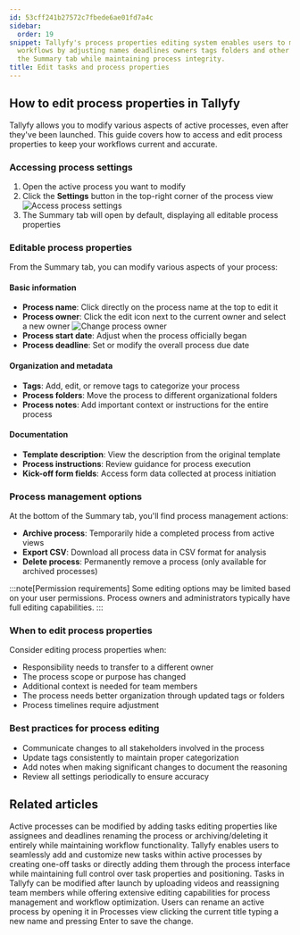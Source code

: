 ```yaml
---
id: 53cff241b27572c7fbede6ae01fd7a4c
sidebar:
  order: 19
snippet: Tallyfy's process properties editing system enables users to modify active
  workflows by adjusting names deadlines owners tags folders and other settings through
  the Summary tab while maintaining process integrity.
title: Edit tasks and process properties
---
```


## How to edit process properties in Tallyfy

Tallyfy allows you to modify various aspects of active processes, even after they've been launched. This guide covers how to access and edit process properties to keep your workflows current and accurate.

### Accessing process settings

1. Open the active process you want to modify
2. Click the **Settings** button in the top-right corner of the process view
   ![Access process settings](https://screenshots.tallyfy.com/tallyfy%2Fpro%2Fdesktop-light-click-config-activeprocess.png)
3. The Summary tab will open by default, displaying all editable process properties

### Editable process properties

From the Summary tab, you can modify various aspects of your process:

#### Basic information

- **Process name**: Click directly on the process name at the top to edit it
- **Process owner**: Click the edit icon next to the current owner and select a new owner
  ![Change process owner](https://screenshots.tallyfy.com/tallyfy%2Fpro%2Fdesktop-light-change-process-owner.png)
- **Process start date**: Adjust when the process officially began
- **Process deadline**: Set or modify the overall process due date

#### Organization and metadata

- **Tags**: Add, edit, or remove tags to categorize your process
- **Process folders**: Move the process to different organizational folders
- **Process notes**: Add important context or instructions for the entire process

#### Documentation

- **Template description**: View the description from the original template
- **Process instructions**: Review guidance for process execution
- **Kick-off form fields**: Access form data collected at process initiation

### Process management options

At the bottom of the Summary tab, you'll find process management actions:

- **Archive process**: Temporarily hide a completed process from active views
- **Export CSV**: Download all process data in CSV format for analysis
- **Delete process**: Permanently remove a process (only available for archived processes)

:::note[Permission requirements]
Some editing options may be limited based on your user permissions. Process owners and administrators typically have full editing capabilities.
:::

### When to edit process properties

Consider editing process properties when:
- Responsibility needs to transfer to a different owner
- The process scope or purpose has changed
- Additional context is needed for team members
- The process needs better organization through updated tags or folders
- Process timelines require adjustment

### Best practices for process editing

- Communicate changes to all stakeholders involved in the process
- Update tags consistently to maintain proper categorization
- Add notes when making significant changes to document the reasoning
- Review all settings periodically to ensure accuracy


## Related articles
<CardGrid>
<LinkTitleCard header="<b>Processes > Edit processes</b>" href="/products/pro/tracking-and-tasks/processes/edit-processes/" > Active processes can be modified by adding tasks editing properties like assignees and deadlines renaming the process or archiving/deleting it entirely while maintaining workflow functionality. </LinkTitleCard>
<LinkTitleCard header="<b>Edit Processes > Add tasks to active processes</b>" href="/products/pro/tracking-and-tasks/processes/edit-processes/how-can-i-add-tasks-to-active-processes-on-tallyfy/" > Tallyfy enables users to seamlessly add and customize new tasks within active processes by creating one-off tasks or directly adding them through the process interface while maintaining full control over task properties and positioning. </LinkTitleCard>
<LinkTitleCard header="<b>Tasks > Edit tasks</b>" href="/products/pro/tracking-and-tasks/tasks/edit-task/" > Tasks in Tallyfy can be modified after launch by uploading videos and reassigning team members while offering extensive editing capabilities for process management and workflow optimization. </LinkTitleCard>
<LinkTitleCard header="<b>Edit Processes > Rename a process</b>" href="/products/pro/tracking-and-tasks/processes/edit-processes/how-can-i-rename-a-process-in-tallyfy/" > Users can rename an active process by opening it in Processes view clicking the current title typing a new name and pressing Enter to save the change. </LinkTitleCard>
</CardGrid>